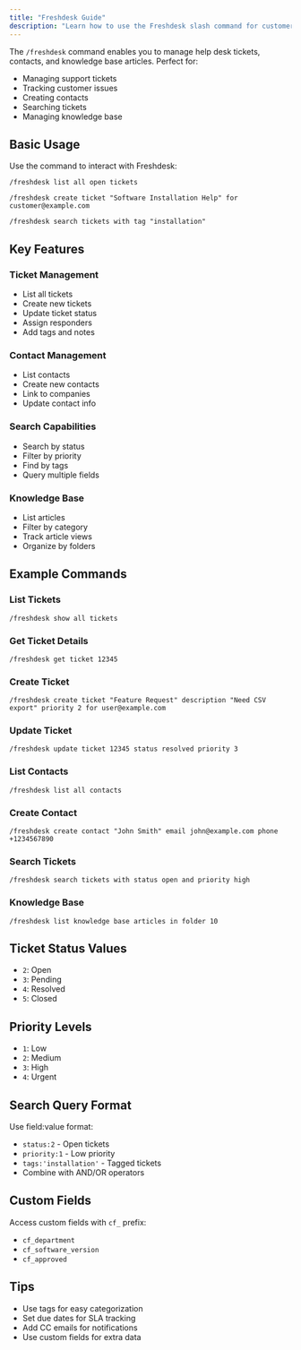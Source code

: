 ```yaml
---
title: "Freshdesk Guide"
description: "Learn how to use the Freshdesk slash command for customer support management"
---
```


The `/freshdesk` command enables you to manage help desk tickets, contacts, and knowledge base articles. Perfect for:

- Managing support tickets
- Tracking customer issues
- Creating contacts
- Searching tickets
- Managing knowledge base

## Basic Usage

Use the command to interact with Freshdesk:

```
/freshdesk list all open tickets
```

```
/freshdesk create ticket "Software Installation Help" for customer@example.com
```

```
/freshdesk search tickets with tag "installation"
```

## Key Features

### Ticket Management
- List all tickets
- Create new tickets
- Update ticket status
- Assign responders
- Add tags and notes

### Contact Management
- List contacts
- Create new contacts
- Link to companies
- Update contact info

### Search Capabilities
- Search by status
- Filter by priority
- Find by tags
- Query multiple fields

### Knowledge Base
- List articles
- Filter by category
- Track article views
- Organize by folders

## Example Commands

### List Tickets
```
/freshdesk show all tickets
```

### Get Ticket Details
```
/freshdesk get ticket 12345
```

### Create Ticket
```
/freshdesk create ticket "Feature Request" description "Need CSV export" priority 2 for user@example.com
```

### Update Ticket
```
/freshdesk update ticket 12345 status resolved priority 3
```

### List Contacts
```
/freshdesk list all contacts
```

### Create Contact
```
/freshdesk create contact "John Smith" email john@example.com phone +1234567890
```

### Search Tickets
```
/freshdesk search tickets with status open and priority high
```

### Knowledge Base
```
/freshdesk list knowledge base articles in folder 10
```

## Ticket Status Values
- `2`: Open
- `3`: Pending
- `4`: Resolved
- `5`: Closed

## Priority Levels
- `1`: Low
- `2`: Medium
- `3`: High
- `4`: Urgent

## Search Query Format

Use field:value format:
- `status:2` - Open tickets
- `priority:1` - Low priority
- `tags:'installation'` - Tagged tickets
- Combine with AND/OR operators

## Custom Fields

Access custom fields with `cf_` prefix:
- `cf_department`
- `cf_software_version`
- `cf_approved`

## Tips
- Use tags for easy categorization
- Set due dates for SLA tracking
- Add CC emails for notifications
- Use custom fields for extra data 